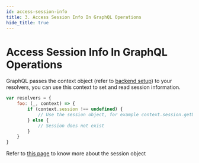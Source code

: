 ```yaml
---
id: access-session-info
title: 3. Access Session Info In GraphQL Operations
hide_title: true
---
```


<!-- COPY DOCS -->
<!-- ./session/graphql-integration/access-session-info.mdx -->

# Access Session Info In GraphQL Operations

GraphQL passes the context object (refer to [backend setup](./backend-setup#d-add-a-graphql-endpoint-with-optional-session-verification)) to your resolvers, you can use this context to set and read session information.

```jsx
var resolvers = {
    foo: (_, context) => {
        if (context.session !== undefined) {
            // Use the session object, for example context.session.getUserId()
        } else {
            // Session does not exist
        }
    }
}
```

Refer to [this page](../common-customizations/sessions/session-verification-in-api/verify-session#the-session-object) to know more about the session object